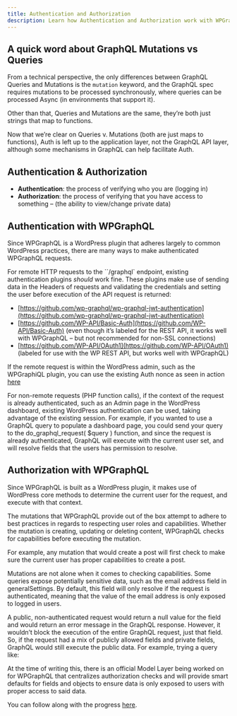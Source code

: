 ```yaml
---
title: Authentication and Authorization
description: Learn how Authentication and Authorization work with WPGraphQL
---
```



## A quick word about GraphQL Mutations vs Queries

From a technical perspective, the only differences between GraphQL Queries and Mutations is the
`mutation` keyword, and the GraphQL spec requires mutations to be processed synchronously, where
queries can be processed Async (in environments that support it).

Other than that, Queries and Mutations are the same, they’re both just strings that map to functions.

Now that we’re clear on Queries v. Mutations (both are just maps to functions), Auth is left up to
the application layer, not the GraphQL API layer, although some mechanisms in GraphQL can help
facilitate Auth.

## Authentication & Authorization
- **Authentication**: the process of verifying who you are (logging in)
- **Authorization**: the process of verifying that you have access to something – (the ability to
view/change private data)

## Authentication with WPGraphQL

Since WPGraphQL is a WordPress plugin that adheres largely to common WordPress practices, there are
many ways to make authenticated WPGraphQL requests.

For remote HTTP requests to the ``/graphql` endpoint, existing authentication plugins _should_ work
fine. These plugins make use of sending data in the Headers of requests and validating the
credentials and setting the user before execution of the API request is returned:

- [https://github.com/wp-graphql/wp-graphql-jwt-authentication](https://github.com/wp-graphql/wp-graphql-jwt-authentication)
- [https://github.com/WP-API/Basic-Auth](https://github.com/WP-API/Basic-Auth) (even though it’s labeled for the REST API, it works well with WPGraphQL – but not recommended for non-SSL connections)
- [https://github.com/WP-API/OAuth1](https://github.com/WP-API/OAuth1) (labeled for use with the WP REST API, but works well with WPGraphQL)

If the remote request is within the WordPress admin, such as the WPGraphiQL plugin, you can use the
existing Auth nonce as seen in action [here](https://github.com/wp-graphql/wp-graphiql/blob/master/assets/app/src/App.js#L16-L29)

For non-remote requests (PHP function calls), if the context of the request is already authenticated,
such as an Admin page in the WordPress dashboard, existing WordPress authentication can be used,
taking advantage of the existing session. For example, if you wanted to use a GraphQL query to
populate a dashboard page, you could send your query to the do_graphql_request( $query ) function,
and since the request is already authenticated, GraphQL will execute with the current user set,
and will resolve fields that the users has permission to resolve.

## Authorization with WPGraphQL

Since WPGraphQL is built as a WordPress plugin, it makes use of WordPress core methods to determine
the current user for the request, and execute with that context.

The mutations that WPGraphQL provide out of the box attempt to adhere to best practices in regards
to respecting user roles and capabilities. Whether the mutation is creating, updating or deleting
content, WPGraphQL checks for capabilities before executing the mutation.

For example, any mutation that would create a post will first check to make sure the current user
has proper capabilities to create a post.

Mutations are not alone when it comes to checking capabilities. Some queries expose potentially
sensitive data, such as the email address field in generalSettings. By default, this field will
only resolve if the request is authenticated, meaning that the value of the email address is only
exposed to logged in users.

A public, non-authenticated request would return a null value for the field and would return an
error message in the GraphQL response. However, it wouldn’t block the execution of the entire
GraphQL request, just that field. So, if the request had a mix of publicly allowed fields and
private fields, GraphQL would still execute the public data. For example, trying a query like:

<GraphiQL
  query='
    {
      generalSettings {
        title
        email
      }
    }
  '
/>

<Note title="Model Layer">
At the time of writing this, there is an official Model Layer being worked on for WPGraphQL that
centralizes authorization checks and will provide smart defaults for fields and objects to ensure
data is only exposed to users with proper access to said data.

You can follow along with the progress [here](https://github.com/wp-graphql/wp-graphql/search?q=model&unscoped_q=model&type=Issues).
</Note>
